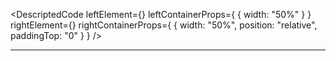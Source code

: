 
<DescriptedCode
  leftElement={<D2RequirementServiceDescLeft />}
  leftContainerProps={
    {
      width: "50%"
    }
  }
  rightElement={<D2RequirementServiceDescRight />}
  rightContainerProps={
    {
      width: "50%",
      position: "relative",
      paddingTop: "0"
    }
  }
/>

---
